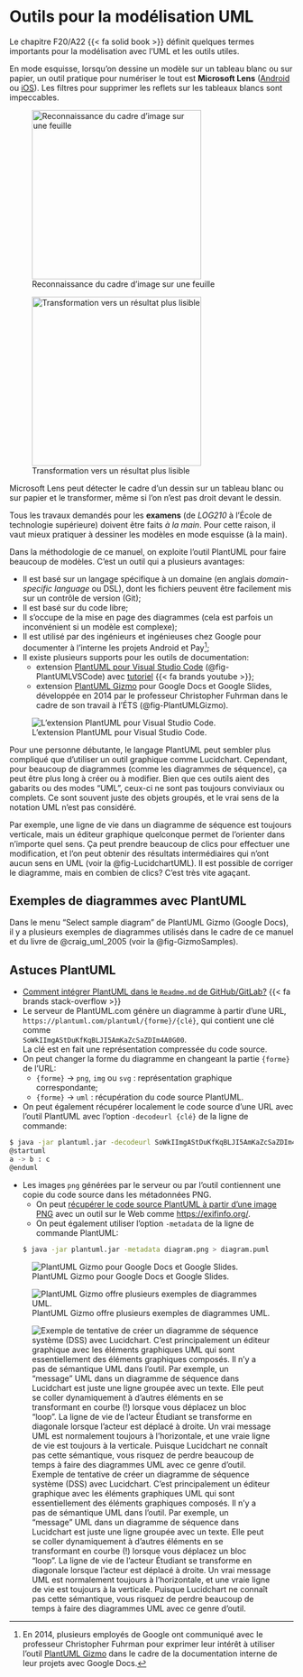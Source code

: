 # Outils pour la modélisation UML

Le chapitre F20/A22\ {{< fa solid book >}}\ définit quelques termes importants pour la modélisation avec l'UML et les outils utiles.

En mode esquisse, lorsqu'on dessine un modèle sur un tableau blanc ou sur papier, un outil pratique pour numériser le tout est **Microsoft Lens** ([Android](https://play.google.com/store/apps/details?id=com.microsoft.office.officelens&hl=fr_CA) ou [iOS](https://apps.apple.com/ca/app/microsoft-office-lens-pdf-scan/id975925059)).
Les filtres pour supprimer les reflets sur les tableaux blancs sont impeccables.

::: {#fig-OfficeLens layout-ncol=2 layout-valign="bottom"}

![Reconnaissance du cadre d'image sur une feuille](images/Before-Office_Lens.jpg){#fig-beforeLens width="300px"}

![Transformation vers un résultat plus lisible](images/After-Office_Lens.jpg){#fig-afterLens width="300px"}

Microsoft Lens peut détecter le cadre d'un dessin sur un tableau blanc ou sur papier et le transformer, même si l'on n'est pas droit devant le dessin.
:::



::: {.callout-caution}
Tous les travaux demandés pour les **examens** (de _LOG210_ à l'École de technologie supérieure) doivent être faits *à la main*.
Pour cette raison, il vaut mieux pratiquer à dessiner les modèles en mode esquisse (à la main).
:::

Dans la méthodologie de ce manuel, on exploite l'outil PlantUML pour faire beaucoup de modèles. C'est un outil qui a plusieurs avantages:

- Il est basé sur un langage spécifique à un domaine (en anglais *domain-specific language* ou DSL), dont les fichiers peuvent être facilement mis sur un contrôle de version (Git);
- Il est basé sur du code libre;
- Il s'occupe de la mise en page des diagrammes (cela est parfois un inconvénient si un modèle est complexe);
- Il est utilisé par des ingénieurs et ingénieuses chez Google pour documenter à l'interne les projets Android et Pay[^GoogleUseGizmo];
- Il existe plusieurs supports pour les outils de documentation:
  - extension [PlantUML pour Visual Studio Code](https://marketplace.visualstudio.com/items?itemName=jebbs.plantuml) (@fig-PlantUMLVSCode) avec [tutoriel](https://www.youtube.com/watch?v=xkwJ9GwgZJU)\ {{< fa brands youtube >}};
  - extension [PlantUML Gizmo](https://gsuite.google.com/marketplace/app/plantuml_gizmo/950520042571?pann=cwsdp&hl=en) pour Google Docs et Google Slides, développée en 2014 par le professeur Christopher Fuhrman dans le cadre de son travail à l'ÉTS (@fig-PlantUMLGizmo).

[^GoogleUseGizmo]: En 2014, plusieurs employés de Google ont communiqué avec le professeur Christopher Fuhrman pour exprimer leur intérêt à utiliser l'outil [PlantUML Gizmo](https://workspace.google.com/marketplace/app/plantuml_gizmo/950520042571) dans le cadre de la documentation interne de leur projets avec Google Docs.

![L'extension PlantUML pour Visual Studio Code.](images/PlantUMLVSCode.png){#fig-PlantUMLVSCode}

Pour une personne débutante, le langage PlantUML peut sembler plus compliqué que d'utiliser un outil graphique comme Lucidchart.
Cependant, pour beaucoup de diagrammes (comme les diagrammes de séquence), ça peut être plus long à créer ou à modifier.
Bien que ces outils aient des gabarits ou des modes "UML", ceux-ci ne sont pas toujours conviviaux ou complets.
Ce sont souvent juste des objets groupés, et le vrai sens de la notation UML n'est pas considéré. 

Par exemple, une ligne de vie dans un diagramme de séquence est toujours verticale, mais un éditeur graphique quelconque permet de l'orienter dans n'importe quel sens. 
Ça peut prendre beaucoup de clics pour effectuer une modification, et l'on peut obtenir des résultats intermédiaires qui n'ont aucun sens en UML (voir la @fig-LucidchartUML).
Il est possible de corriger le diagramme, mais en combien de clics?
C'est très vite agaçant.

## Exemples de diagrammes avec PlantUML

Dans le menu "Select sample diagram" de PlantUML Gizmo (Google Docs), il y a plusieurs exemples de diagrammes utilisés dans le cadre de ce manuel et du livre de @craig_uml_2005 (voir la @fig-GizmoSamples).

## Astuces PlantUML

- [Comment intégrer PlantUML dans le `Readme.md` de GitHub/GitLab?](https://stackoverflow.com/q/32203610/1168342)\ {{< fa brands stack-overflow >}}
- Le serveur de PlantUML.com génère un diagramme à partir d'une URL,  
`https://plantuml.com/plantuml/{forme}/{clé}`, qui contient une clé comme  
`SoWkIImgAStDuKfKqBLJI5AmKaZcSaZDIm4A0G00`.  
La clé est en fait une représentation compressée du code source.
- On peut changer la forme du diagramme en changeant la partie `{forme}` de l'URL:
  - `{forme}` → `png`, `img` ou `svg` : représentation graphique correspondante;
  - `{forme}` → `uml` : récupération du code source PlantUML.
- On peut également récupérer localement le code source d'une URL avec l'outil PlantUML avec l'option `-decodeurl {clé}` de la ligne de commande:
```bash
$ java -jar plantuml.jar -decodeurl SoWkIImgAStDuKfKqBLJI5AmKaZcSaZDIm4A0G00
@startuml
a -> b : c
@enduml
```
- Les images `png` générées par le serveur ou par l'outil contiennent une copie du code source dans les métadonnées PNG. 
  - On peut [récupérer le code source PlantUML à partir d'une image PNG](https://twitter.com/thefuhrmanator/status/1193565869227556868) avec un outil sur le Web comme <https://exifinfo.org/>.
  - On peut également utiliser l'option `-metadata` de la ligne de commande PlantUML:
```bash
$ java -jar plantuml.jar -metadata diagram.png > diagram.puml
```

![PlantUML Gizmo pour Google Docs et Google Slides.](images/PlantUMLGizmoSlides.png){#fig-PlantUMLGizmo}

![PlantUML Gizmo offre plusieurs exemples de diagrammes UML.](images/SelectSampleDiagramGizmo.png){#fig-GizmoSamples}

![Exemple de tentative de créer un diagramme de séquence système (DSS) avec Lucidchart. C'est principalement un éditeur graphique avec les éléments graphiques UML qui sont essentiellement des éléments graphiques composés. Il n'y a pas de sémantique UML dans l'outil. Par exemple, un "message" UML dans un diagramme de séquence dans Lucidchart est juste une ligne groupée avec un texte. Elle peut se coller dynamiquement à d'autres éléments en se transformant en courbe (!) lorsque vous déplacez un bloc "loop". La ligne de vie de l'acteur Étudiant se transforme en diagonale lorsque l'acteur est déplacé à droite. Un vrai message UML est normalement toujours à l'horizontale, et une vraie ligne de vie est toujours à la verticale. Puisque Lucidchart ne connaît pas cette sémantique, vous risquez de perdre beaucoup de temps à faire des diagrammes UML avec ce genre d'outil.](images/LucidchartDSSBotched.png){#fig-LucidchartUML}


